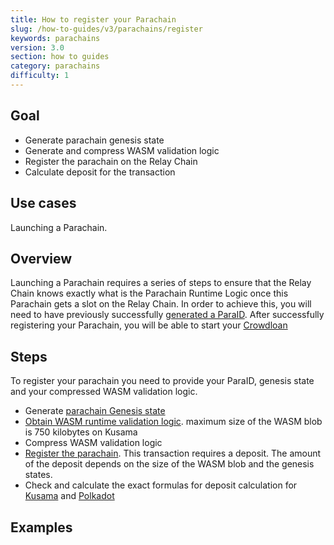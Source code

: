 ```yaml
---
title: How to register your Parachain
slug: /how-to-guides/v3/parachains/register
keywords: parachains
version: 3.0 
section: how to guides
category: parachains
difficulty: 1
---
```


## Goal

- Generate parachain genesis state
- Generate and compress WASM validation logic
- Register the parachain on the Relay Chain
- Calculate deposit for the transaction

## Use cases

Launching a Parachain.

## Overview

Launching a Parachain requires a series of steps to ensure that the Relay Chain
knows exactly what is the Parachain Runtime Logic once this Parachain gets a
slot on the Relay Chain. In order to achieve this, you will need to have
previously successfully [generated a ParaID][register-paraid]. After
successfully registering your Parachain, you will be able to start your
[Crowdloan][crowdloan-paraid]

## Steps

To register your parachain you need to provide your ParaID, genesis state and
your compressed WASM validation logic.

- Generate
  [parachain Genesis state](/tutorials/v3/cumulus/pt2#3-generate-parachain-genesis-state)
- [Obtain WASM runtime validation logic](/tutorials/v3/cumulus/pt2#4-obtain-wasm-runtime-validation-function).
  maximum size of the WASM blob is 750 kilobytes on Kusama
- Compress WASM validation logic
- [Register the parachain](/tutorials/v3/cumulus/pt2#parachain-registration).
  This transaction requires a deposit. The amount of the deposit depends on the
  size of the WASM blob and the genesis states.
- Check and calculate the exact formulas for deposit calculation for
  [Kusama](https://github.com/paritytech/polkadot/blob/04b2383ba6685bacc63a2eb4a1949aebadbc624b/runtime/kusama/src/constants.rs#L26)
  and
  [Polkadot](https://github.com/paritytech/polkadot/blob/04b2383ba6685bacc63a2eb4a1949aebadbc624b/runtime/polkadot/src/constants.rs#L27)

## Examples

[register-paraid]: /tutorials/v3/cumulus/pt2#1-reserve-a-para-id
[crowdloan-paraid]: https://wiki.polkadot.network/docs/learn-crowdloans
